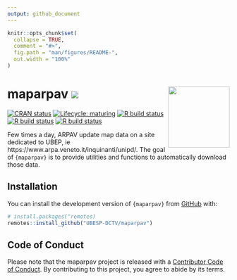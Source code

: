 ```yaml
---
output: github_document
---
```


<!-- README.md is generated from README.Rmd. Please edit that file -->

```r
knitr::opts_chunk$set(
  collapse = TRUE,
  comment = "#>",
  fig.path = "man/figures/README-",
  out.width = "100%"
)
```

# maparpav [![](https://img.shields.io/badge/WEBsite-click--me-orange.svg)](http://ubesp-dctv.github.io/maparpav/) <img src='man/figures/logo.png' align="right" height="139" />

<!-- badges: start -->
[![CRAN status](https://www.r-pkg.org/badges/version/maparpav)](https://CRAN.R-project.org/package=maparpav)
[![Lifecycle: maturing](https://img.shields.io/badge/lifecycle-maturing-blue.svg)](https://www.tidyverse.org/lifecycle/#maturing)
[![R build status](https://github.com/UBESP-DCTV/maparpav/workflows/pkgdown/badge.svg)](https://github.com/UBESP-DCTV/maparpav/actions)
[![R build status](https://github.com/UBESP-DCTV/maparpav/workflows/lint/badge.svg)](https://github.com/UBESP-DCTV/maparpav/actions)
[![R build status](https://github.com/UBESP-DCTV/maparpav/workflows/test-coverage/badge.svg)](https://github.com/UBESP-DCTV/maparpav/actions)
<!-- badges: end -->

Few times a day, ARPAV update map data on a site dedicated to UBEP, ie
https://www.arpa.veneto.it/inquinanti/unipd/. The goal of `{maparpav}`
is to provide utilities and functions to automatically download those
data.

## Installation

You can install the development version of `{maparpav}` from
[GitHub](https://www.github.com) with:

``` r
# install.packages("remotes)
remotes::install_github("UBESP-DCTV/maparpav")
```


## Code of Conduct
  
Please note that the maparpav project is released with a [Contributor
Code of
Conduct](https://contributor-covenant.org/version/2/0/CODE_OF_CONDUCT.html).
By contributing to this project, you agree to abide by its terms.
